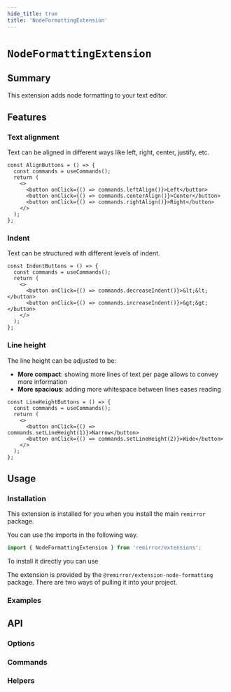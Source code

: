 ```yaml
---
hide_title: true
title: 'NodeFormattingExtension'
---
```



# `NodeFormattingExtension`

## Summary

This extension adds node formatting to your text editor.

## Features

### Text alignment

Text can be aligned in different ways like left, right, center, justify, etc.

```tsx
const AlignButtons = () => {
  const commands = useCommands();
  return (
    <>
      <button onClick={() => commands.leftAlign()}>Left</button>
      <button onClick={() => commands.centerAlign()}>Center</button>
      <button onClick={() => commands.rightAlign()}>Right</button>
    </>
  );
};
```

### Indent

Text can be structured with different levels of indent.

```tsx
const IndentButtons = () => {
  const commands = useCommands();
  return (
    <>
      <button onClick={() => commands.decreaseIndent()}>&lt;&lt;</button>
      <button onClick={() => commands.increaseIndent()}>&gt;&gt;</button>
    </>
  );
};
```

### Line height

The line height can be adjusted to be:

- **More compact**: showing more lines of text per page allows to convey more information
- **More spacious**: adding more whitespace between lines eases reading

```tsx
const LineHeightButtons = () => {
  const commands = useCommands();
  return (
    <>
      <button onClick={() => commands.setLineHeight(1)}>Narrow</button>
      <button onClick={() => commands.setLineHeight(2)}>Wide</button>
    </>
  );
};
```

## Usage

### Installation

This extension is installed for you when you install the main `remirror` package.

You can use the imports in the following way.

```ts
import { NodeFormattingExtension } from 'remirror/extensions';
```

To install it directly you can use

The extension is provided by the `@remirror/extension-node-formatting` package. There are two ways of pulling it into your project.

### Examples

<Basic />

## API

### Options

### Commands

### Helpers
